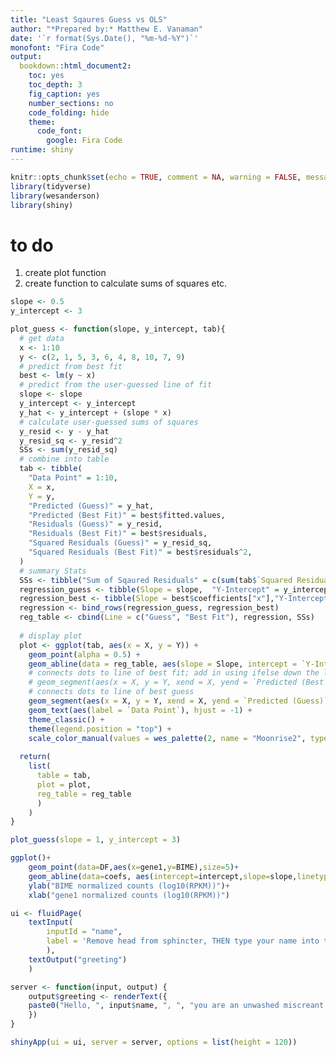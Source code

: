 ```yaml
---
title: "Least Sqaures Guess vs OLS"
author: "*Prepared by:* Matthew E. Vanaman"
date: '`r format(Sys.Date(), "%m-%d-%Y")`'
monofont: "Fira Code"
output: 
  bookdown::html_document2:
    toc: yes
    toc_depth: 3
    fig_caption: yes
    number_sections: no
    code_folding: hide
    theme:
      code_font: 
        google: Fira Code
runtime: shiny
---
```


```r
knitr::opts_chunk$set(echo = TRUE, comment = NA, warning = FALSE, message = FALSE)
library(tidyverse)
library(wesanderson)
library(shiny)
```


# to do

1. create plot function
2. create function to calculate sums of squares etc.

```r
slope <- 0.5
y_intercept <- 3

plot_guess <- function(slope, y_intercept, tab){
  # get data
  x <- 1:10
  y <- c(2, 1, 5, 3, 6, 4, 8, 10, 7, 9)
  # predict from best fit
  best <- lm(y ~ x)
  # predict from the user-guessed line of fit
  slope <- slope
  y_intercept <- y_intercept
  y_hat <- y_intercept + (slope * x)
  # calculate user-guessed sums of squares
  y_resid <- y - y_hat
  y_resid_sq <- y_resid^2
  SSs <- sum(y_resid_sq)
  # combine into table
  tab <- tibble(
    "Data Point" = 1:10,
    X = x, 
    Y = y, 
    "Predicted (Guess)" = y_hat, 
    "Predicted (Best Fit)" = best$fitted.values,
    "Residuals (Guess)" = y_resid,
    "Residuals (Best Fit)" = best$residuals, 
    "Squared Residuals (Guess)" = y_resid_sq,
    "Squared Residuals (Best Fit)" = best$residuals^2,
  )
  # summary Stats
  SSs <- tibble("Sum of Sqaured Residuals" = c(sum(tab$`Squared Residuals (Guess)`), sum(tab$`Squared Residuals (Best Fit)`)))
  regression_guess <- tibble(Slope = slope,  "Y-Intercept" = y_intercept)
  regression_best <- tibble(Slope = best$coefficients["x"],"Y-Intercept" = best$coefficients["(Intercept)"])
  regression <- bind_rows(regression_guess, regression_best)
  reg_table <- cbind(Line = c("Guess", "Best Fit"), regression, SSs)
  
  # display plot
  plot <- ggplot(tab, aes(x = X, y = Y)) +
    geom_point(alpha = 0.5) +
    geom_abline(data = reg_table, aes(slope = Slope, intercept = `Y-Intercept`, color = Line), size = 1, show.legend = TRUE) +
    # connects dots to line of best fit; add in using ifelse down the line
    # geom_segment(aes(x = X, y = Y, xend = X, yend = `Predicted (Best Fit)`), linetype = "dashed", color = "#798E87", alpha = 0.75) +
    # connects dots to line of best guess
    geom_segment(aes(x = X, y = Y, xend = X, yend = `Predicted (Guess)`), linetype = "dashed", color = "#C27D38", alpha = 0.75) +
    geom_text(aes(label = `Data Point`), hjust = -1) +
    theme_classic() +
    theme(legend.position = "top") +
    scale_color_manual(values = wes_palette(2, name = "Moonrise2", type = "discrete"), name = "")
  
  return(
    list(
      table = tab,
      plot = plot,
      reg_table = reg_table
      )
    )
}

plot_guess(slope = 1, y_intercept = 3)
```




```r
ggplot()+
    geom_point(data=DF,aes(x=gene1,y=BIME),size=5)+
    geom_abline(data=coefs, aes(intercept=intercept,slope=slope,linetype=regression), show_guide=TRUE)+
    ylab("BIME normalized counts (log10(RPKM))")+
    xlab("gene1 normalized counts (log10(RPKM))")
```


```r
ui <- fluidPage(
    textInput(
        inputId = "name", 
        label = 'Remove head from sphincter, THEN type your name into this box:'
        ),
    textOutput("greeting")
    )

server <- function(input, output) { 
    output$greeting <- renderText({
    paste0("Hello, ", input$name, ", ", "you are an unwashed miscreant.")
    })
}

shinyApp(ui = ui, server = server, options = list(height = 120))
```